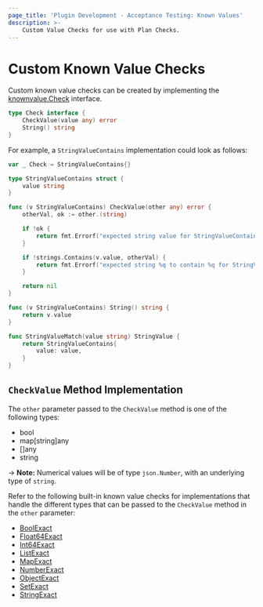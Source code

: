 ```yaml
---
page_title: 'Plugin Development - Acceptance Testing: Known Values'
description: >-
    Custom Value Checks for use with Plan Checks.
---
```


# Custom Known Value Checks

Custom known value checks can be created by implementing the [knownvalue.Check](https://pkg.go.dev/github.com/hashicorp/terraform-plugin-testing/knownvalue#Check) interface.

```go
type Check interface {
	CheckValue(value any) error
	String() string
}
```

For example, a `StringValueContains` implementation could look as follows:

```go
var _ Check = StringValueContains{}

type StringValueContains struct {
	value string
}

func (v StringValueContains) CheckValue(other any) error {
	otherVal, ok := other.(string)

	if !ok {
		return fmt.Errorf("expected string value for StringValueContains check, got: %T", other)
	}

	if !strings.Contains(v.value, otherVal) {
		return fmt.Errorf("expected string %q to contain %q for StringValueContains check", otherVal, v.value)
	}

	return nil
}

func (v StringValueContains) String() string {
	return v.value
}

func StringValueMatch(value string) StringValue {
	return StringValueContains{
		value: value,
	}
}
```

## `CheckValue` Method Implementation

The `other` parameter passed to the `CheckValue` method is one of the following types:

* bool
* map[string]any
* []any
* string

-> **Note:** Numerical values will be of type `json.Number`, with an underlying type of `string`.

Refer to the following built-in known value checks for implementations that handle the different types that can be passed to the `CheckValue` method in the `other` parameter:

* [BoolExact](https://pkg.go.dev/github.com/hashicorp/terraform-plugin-testing/knownvalue#BoolExact)
* [Float64Exact](https://pkg.go.dev/github.com/hashicorp/terraform-plugin-testing/knownvalue#Float64Exact)
* [Int64Exact](https://pkg.go.dev/github.com/hashicorp/terraform-plugin-testing/knownvalue#Int64Exact)
* [ListExact](https://pkg.go.dev/github.com/hashicorp/terraform-plugin-testing/knownvalue#ListExact)
* [MapExact](https://pkg.go.dev/github.com/hashicorp/terraform-plugin-testing/knownvalue#MapExact)
* [NumberExact](https://pkg.go.dev/github.com/hashicorp/terraform-plugin-testing/knownvalue#NumberExact)
* [ObjectExact](https://pkg.go.dev/github.com/hashicorp/terraform-plugin-testing/knownvalue#ObjectExact)
* [SetExact](https://pkg.go.dev/github.com/hashicorp/terraform-plugin-testing/knownvalue#SetExact)
* [StringExact](https://pkg.go.dev/github.com/hashicorp/terraform-plugin-testing/knownvalue#StringExact)
